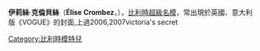 {{BLP unsourced|time=2020-05-09T01:05:47+00:00}}
{{Infobox Model
| name          = 伊莉絲·克倫貝絲<br>{{nl}}Élise Crombez
| image         = Elise Crombez crop.jpg
| imagesize     = 129
| caption       = 
| birthname     = Élise Crombez
| birthdate     = {{birth date and age|1982|7|24}}
| location      = {{BEL}}{{link-en|穆斯克龍|Mouscron}}
| deathdate     = 
| deathplace    = 
| height        = {{Height|m=1.79}}
| weight        = 
| haircolor     = 
| eyecolor      = 榛褐色
| measurements  = 84-61-87 (EU)
| dress size    = 
| shoesize      = 
| agency        =
| alias(es)     = 
| spouse        = 
| homepage      = 
}}
'''伊莉絲·克倫貝絲'''（'''Élise Crombez '''，{{bd|1982年|7月24日}}），[[比利時|比利時]][[超級名模|超級名模]]，常出現於英國、意大利版《VOGUE》的封面,上過2006,2007victoria's secret

{{commonscat|Élise Crombez}}
{{DEFAULTSORT:Crombez, Élise}}
[[Category:比利時模特兒|Category:比利時模特兒]]
{{Belgium-bio-stub}}